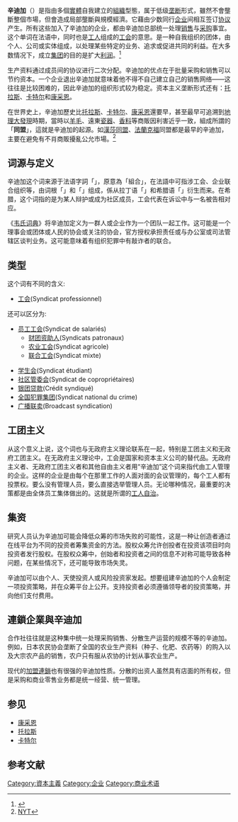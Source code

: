 '''辛迪加'''（{{lang-fr|'''syndicat'''}}）是指由多個[[實體|實體]]自我建立的[[組織|組織]]型態，属于低级[[垄断|垄断]]形式，雖然不會壟斷整個市場，但會造成局部壟斷與規模經濟。它藉由少数同行[[企业|企业]]间相互签订[[协议|协议]]产生。所有这些加入了辛迪加的企业，都由辛迪加总部统一处理[[销售|销售]]与[[采购|采购]]事宜。这个单词在法语中，同时也是[[工人|工人]]组成的[[工会|工会]]的意思。是一种自我组织的团体，由个人、公司或实体组成，以处理某些特定的业务、追求或促进共同的利益。在大多数情况下，成立[[集团|集团]]的目的是扩大[[利润|利润]]。<ref>{{cite web |url = https://www.merriam-webster.com/dictionary/syndicate |title=merriam-webster.com |access-date=2019-07-22 |archive-date=2017-10-17 |archive-url = https://web.archive.org/web/20171017014138/https://www.merriam-webster.com/dictionary/syndicate |dead-url=no }}</ref>

生产资料通过成员间的协议进行二次分配。辛迪加的优点在于批量采购和销售可以节约资本。一个企业退出辛迪加就意味着他不得不自己建立自己的销售网络——这往往是比较困难的，因此辛迪加的组织形式较为稳定。资本主义垄断形式还有：[[托拉斯|托拉斯]]、[[卡特尔|卡特尔]]和[[康采恩|康采恩]]。

在世界史上，辛迪加歷史比[[托拉斯|托拉斯]]、[[卡特尔|卡特尔]]、[[康采恩|康采恩]]還要早，甚至最早可追溯到[[地理大發現|地理大發現]]時期，當時以[[羊毛|羊毛]]、遠東[[瓷器|瓷器]]、[[香料|香料]]等商販因利害近乎一致，組成所謂的「'''同盟'''」，這就是辛迪加的起源。如[[漢莎同盟|漢莎同盟]]、[[法蘭克福|法蘭克福]]同盟都是最早的辛迪加，主要在避免有不肖商販擾亂公允市場。<ref>[https://www.nytimes.com/2013/02/27/world/americas/leader-of-mexican-teachers-union-arrested.html NYT]</ref>

== 词源与定义 ==
辛迪加这个词来源于法语字詞「{{lang|fr|'''Syndicat'''}}」，原意為「組合」，在法語中可指涉工会、企业联合组织等，由词根「{{lang|fr|syn}}」和「{{lang|fr|dic}}」组成，係从拉丁语「{{lang|fr|'''syndicus'''}}」和希腊语「{{lang|el|'''σύνδικος'''}}」衍生而来。在希腊，这个词指的是为某人辩护或成为社区成员，工会代表在诉讼中与一名被告相对应。

《[[韦氏词典|韦氏词典]]》将辛迪加定义为一群人或企业作为一个团队一起工作。这可能是一个理事会或团体或人民的协会或关注的协会，官方授权承担责任或与办公室或司法管辖区谈判业务。这可能意味着有组织犯罪中有敲诈者的联合。

== 类型 ==
这个词有不同的含义:
*[[工会|工会]](Syndicat professionnel)

还可以区分为:
*[[员工工会|员工工会]](Syndicat de salariés) 
**[[财团资助人|财团资助人]](Syndicats patronaux) 
**[[农业工会|农业工会]](Syndicat agricole) 
**[[联合工会|联合工会]](Syndicat mixte)

*[[学生会|学生会]](Syndicat étudiant)
*[[社区管委会|社区管委会]](Syndicat de copropriétaires)
*[[银团贷款|银团贷款]](Crédit syndiqué)
*[[全国犯罪集团|全国犯罪集团]](Syndicat national du crime)
*[[广播联卖|广播联卖]](Broadcast syndication)

== 工团主义 ==
{{main|工团主义|无政府工团主义}}
从这个意义上说，这个词也与无政府主义理论联系在一起，特别是工团主义和无政府工团主义。在无政府主义理论中，工会是国家和资本主义公司的替代品。无政府主义者、无政府工团主义者和其他自由主义者用“辛迪加”这个词来指代由工人管理的企业。这样的企业是由每个在那里工作的人面对面的会议管理的，每个工人都有投票权。要么没有管理人员，要么直接选举管理人员。无论哪种情况，最重要的决策都是由全体员工集体做出的。这就是所谓的[[工人自治|工人自治]]。

== 集资 ==
研究人员认为辛迪加可能会降低众筹的市场失败的可能性，这是一种让创造者通过在线平台为不同的投资者筹集资金的方法。股权众筹允许创投者在投资该项目时向投资者发行股权。在股权众筹中，创始者和投资者之间的信息不对称可能导致各种问题，在某些情况下，还可能导致市场失灵。

辛迪加可以由个人、天使投资人或风险投资家发起。想要组建辛迪加的个人会制定一项投资策略，并在众筹平台上公开。支持投资者必须遵循领导者的投资策略，并向他们支付费用。

== 連鎖企業與辛迪加 ==
合作社往往就是这种集中统一处理采购销售、分散生产运营的规模不等的辛迪加。例如，日本农民协会垄断了全国的农业生产资料（种子、化肥、农药等）的购入以及大宗农产品的销售，农户只有服从农协的计划从事农业生产。

现代的[[特许经营|加盟連鎖]]也有很强的辛迪加性质。分散的出资人虽然具有店面的所有权，但是采购和商业零售业务都是统一经营、统一管理。

==参见==
*[[康采恩|康采恩]]
*[[托拉斯|托拉斯]]
*[[卡特尔|卡特尔]]

==参考文献==
{{reflist}}


[[Category:資本主義|Category:資本主義]]
[[Category:企业|Category:企业]]
[[Category:商业术语|Category:商业术语]]